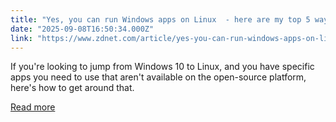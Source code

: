 ```yaml
---
title: "Yes, you can run Windows apps on Linux  - here are my top 5 ways"
date: "2025-09-08T16:50:34.000Z"
link: "https://www.zdnet.com/article/yes-you-can-run-windows-apps-on-linux-here-are-my-top-5-ways/"
---
```


If you're looking to jump from Windows 10 to Linux, and you have specific apps you need to use that aren't available on the open-source platform, here's how to get around that.

[Read more](https://www.zdnet.com/article/yes-you-can-run-windows-apps-on-linux-here-are-my-top-5-ways/)
